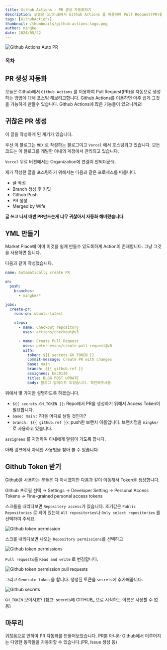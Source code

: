 ```yaml
---
title: Github Actions - PR 생성 자동화하기
description: 오늘은 Github에서 Github Actions 를 이용하여 Pull Request(PR)을 자동으로 생성하는 방법에 대해 포스팅 해보려고합니다. Github Actions를 이용하면 아주 쉽게 그것을 가능하게 만들수 있습니다. Github Actions에 많은 기능들이 있으니까요!
tags: [GithubActions]
thumbnail: /thumbnails/github-actions-logo.png
author: mingke
date: 2024/05/22
---
```


<Image src="/thumbnails/github-actions-logo.png" alt="Github Actions Auto PR" />

### 목차

## PR 생성 자동화

오늘은 Github에서 `Github Actions` 를 이용하여 Pull Request(PR)을 자동으로 생성하는 방법에 대해 포스팅 해보려고합니다. Github Actions를 이용하면 아주 쉽게 그것을 가능하게 만들수 있습니다. Github Actions에 많은 기능들이 있으니까요!

## 귀찮은 PR 생성

이 글을 작성하게 된 계기가 있습니다.

우선 이 블로그는 `MDX` 로 작성하는 블로그이고 `Vercel` 에서 호스팅되고 있습니다. 모든 코드는 이 블로그를 개발한 아내의 계정에서 관리되고 있습니다.

`Vercel` 무료 버젼에서는 Organization에 연결이 안되더군요.

제가 작성한 글을 포스팅하기 위해서는 다음과 같은 프로세스를 따릅니다.

- 글 작성
- Branch 생성 후 커밋
- Github Push
- PR 생성
- Merged by Wife

**글 쓰고 나서 매번 PR만드는게 너무 귀찮아서 자동화 해버렸습니다.**

## YML 만들기

Market Place에 이미 이것을 쉽게 만들수 있도록하게 Action이 존재합니다. 그냥 그것을 사용하면 됩니다.

다음과 같이 작성했습니다.

```yaml
name: Automatically create PR

on:
  push:
    branches:
      - mingke/*

jobs:
  create-pr:
    runs-on: ubuntu-latest

    steps:
      - name: Checkout repository
        uses: actions/checkout@v3

      - name: Create Pull Request
        uses: peter-evans/create-pull-request@v6
        with:
          token: ${{ secrets.GH_TOKEN }}
          commit-message: Create PR with changes
          base: main
          branch: ${{ github.ref }}
          assignees: kec0130
          title: BLOG POST UPDATE
          body: 블로그 업데이트 되었습니다. 확인해주세용.
```

위에서 몇 가지만 설명하도록 하겠습니다.

- `${{ secrets.GH_TOKEN }}`: Repo에서 PR을 생성하기 위해서 Access Token이 필요합니다.
- `base: main` : PR을 어디로 날릴 것인가?
- `branch: ${{ github.ref }}`: push한 브랜치 이름입니다. 브랜치명을 `mingke/` 로 사용하고 있습니다.

`assignees` 를 지정하여 아내에게 알림이 가도록 합니다.

아래 링크에서 자세한 사용법을 찾아 볼 수 있습니다.

<Link url="https://github.com/marketplace/actions/create-pull-request" />

## Github Token 받기

Github을 사용하는 분들은 다 아시겠지만 다음과 같이 이동해서 Token을 생성합니다.

Github 프로필 선택 → Settings → Developer Setting → Personal Access Tokens → Fine-grained personal access tokens

스크롤을 내리다보면 `Repository access`가 있습니다. 초기값은 `Public Repositories` 로 되어 있는데 `All repositories`나 `Only select repositories` 를 선택하여 주세요.

<Image src="/github-actions-auto-pr-create/01.png" alt="Github token permission" />

스크롤 내리다보면 나오는 `Repository permissions`를 선택하고

<Image src="/github-actions-auto-pr-create/02.png" alt="Github token permissions" />

`Pull requests`를 `Read and write` 로 변경합니다.

<Image src="/github-actions-auto-pr-create/03.png" alt="Github token permission pull requests" />

그리고 `Generate token` 을 합니다. 생성된 토큰을 `secrets`에 추가해줍니다.

<Image src="/github-actions-auto-pr-create/04.png" alt="Github secrets" />

`GH_TOKEN` 보이시죠? (참고: secrets에 GITHUB\_ 으로 시작하는 이름은 사용할 수 없음)

## 마무리

귀찮음으로 인하여 PR 자동화를 만들어보았습니다. PR뿐 아니라 Github에서 이루어지는 다양한 동작들을 자동화할 수 있습니다.(PR, Issue 생성 등)

<Link url="https://chaechae.life/blog/github-actions-image-build-push" />
